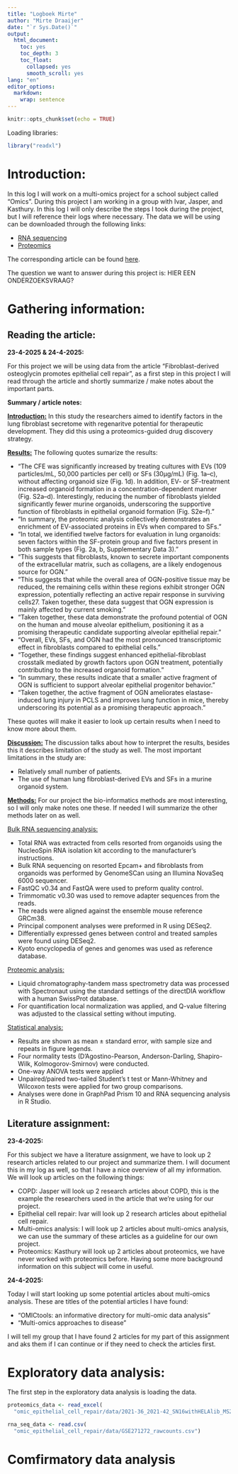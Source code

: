 ```yaml
---
title: "Logboek Mirte"
author: "Mirte Draaijer"
date: "`r Sys.Date()`"
output:
  html_document:
    toc: yes
    toc_depth: 3
    toc_float:
      collapsed: yes
      smooth_scroll: yes
lang: "en"
editor_options: 
  markdown: 
    wrap: sentence
---
```


```r
knitr::opts_chunk$set(echo = TRUE)
```

Loading libraries:

```r
library("readxl")
```


# Introduction:

In this log I will work on a multi-omics project for a school subject called "Omics". During this project I am working in a group with Ivar, Jasper, and Kasthury. In this log I will only describe the steps I took during the project, but I will reference their logs where necessary. 
The data we will be using can be downloaded through the following links:

- [RNA sequencing](https://www.ncbi.nlm.nih.gov/geo/query/acc.cgi?acc=GSE271272)
- [Proteomics](https://www.ebi.ac.uk/pride/archive/projects/PXD053766)

The corresponding article can be found [here](https://www.nature.com/articles/s41536-025-00404-3).

The question we want to answer during this project is: HIER EEN ONDERZOEKSVRAAG?

# Gathering information:

## Reading the article:

**23-4-2025 & 24-4-2025:**

For this project we will be using data from the article "Fibroblast-derived osteoglycin promotes epithelial cell repair", as a first step in this project I will read through the article and shortly summarize / make notes about the important parts.

**Summary / article notes:**

<span style="text-decoration:underline">**Introduction:**</span>
In this study the researchers aimed to identify factors in the lung fibroblast secretome with regenaritve potential for therapeutic development. They did this using a proteomics-guided drug discovery strategy.

<span style="text-decoration:underline">**Results:**</span>
The following quotes sumarize the results:

- "The CFE was significantly increased by treating cultures with EVs (109 particles/mL, 50,000 particles per cell) or SFs (30µg/mL) (Fig. 1a–c), without affecting organoid size (Fig. 1d). In addition, EV- or SF-treatment increased organoid formation in a concentration-dependent manner (Fig. S2a–d). Interestingly, reducing the number of fibroblasts yielded significantly fewer murine organoids, underscoring the supportive function of fibroblasts in epithelial organoid formation (Fig. S2e–f)."
- "In summary, the proteomic analysis collectively demonstrates an enrichment of EV-associated proteins in EVs when compared to SFs."
- "In total, we identified twelve factors for evaluation in lung organoids: seven factors within the SF-protein group and five factors present in both sample types (Fig. 2a, b, Supplementary Data 3)."
- "This suggests that fibroblasts, known to secrete important components of the extracellular matrix, such as collagens, are a likely endogenous source for OGN."
- "This suggests that while the overall area of OGN-positive tissue may be reduced, the remaining cells within these regions exhibit stronger OGN expression, potentially reflecting an active repair response in surviving cells27. Taken together, these data suggest that OGN expression is mainly affected by current smoking."
- "Taken together, these data demonstrate the profound potential of OGN on the human and mouse alveolar epithelium, positioning it as a promising therapeutic candidate supporting alveolar epithelial repair."
- "Overall, EVs, SFs, and OGN had the most pronounced transcriptomic effect in fibroblasts compared to epithelial cells."
- "Together, these findings suggest enhanced epithelial-fibroblast crosstalk mediated by growth factors upon OGN treatment, potentially contributing to the increased organoid formation."
- "In summary, these results indicate that a smaller active fragment of OGN is sufficient to support alveolar epithelial progenitor behavior."
- "Taken together, the active fragment of OGN ameliorates elastase-induced lung injury in PCLS and improves lung function in mice, thereby underscoring its potential as a promising therapeutic approach."

These quotes will make it easier to look up certain results when I need to know more about them.

<span style="text-decoration:underline">**Discussion:**</span>
The discussion talks about how to interpret the results, besides this it describes limitation of the study as well. The most important limitations in the study are:

- Relatively  small number of patients.
- The use of human lung fibroblast-derived EVs and SFs in a murine organoid system.

<span style="text-decoration:underline">**Methods:**</span>
For our project the bio-informatics methods are most interesting, so I will only make notes one these. If needed I will summarize the other methods later on as well.

<span style="text-decoration:underline">Bulk RNA sequencing analysis:</span>

- Total RNA was extracted from cells resorted from organoids using the NucleoSpin RNA isolation kit according to the manufacturer's instructions.
- Bulk RNA sequencing on resorted Epcam+ and fibroblasts from organoids was performed by GenomeSCan using an Illumina NovaSeq 6000 sequencer. 
- FastQC v0.34 and FastQA were used to preform quality control.
- Trimmomatic v0.30 was used to remove adapter sequences from the reads.
- The reads were aligned against the ensemble mouse reference GRCm38.
- Principal component analyses were preformed in R using DESeq2.
- Differentially expressed genes between control and treated samples were found using DESeq2.
- Kyoto encyclopedia of genes and genomes was used as reference database.

<span style="text-decoration:underline">Proteomic analysis:</span>

- Liquid chromatography-tandem mass spectrometry data was processed with Spectronaut using the standard settings of the directDIA workflow with a human SwissProt database.
- For quantification local normalization was applied, and Q-value filtering was adjusted to the classical setting without imputing.

<span style="text-decoration:underline">Statistical analysis:</span>

- Results are shown as mean ± standard error, with sample size and repeats in figure legends.
- Four normality tests (D'Agostino-Pearson, Anderson-Darling, Shapiro-Wilk, Kolmogorov-Smirnov) were conducted.
- One-way ANOVA tests were applied
- Unpaired/paired two-tailed Student's t test or Mann-Whitney and Wilcoxon tests were applied for two group comparisons.
- Analyses were done in GraphPad Prism 10 and RNA sequencing analysis in R Studio.

## Literature assignment:

**23-4-2025:**

For this subject we have a literature assignment, we have to look up 2 research articles related to our project and summarize them. I will document this in my log as well, so that I have a nice overview of all my information. We will look up articles on the following things:

- COPD: Jasper will look up 2 research articles about COPD, this is the example the researchers used in the article that we're using for our project.
- Epithelial cell repair: Ivar will look up 2 research articles about epithelial cell repair.
- Multi-omics analysis: I will look up 2 articles about multi-omics analysis, we can use the summary of these articles as a guideline for our own project.
- Proteomics: Kasthury will look up 2 articles about proteomics, we have never worked with proteomics before. Having some more background information on this subject will come in useful. 

**24-4-2025:**

Today I will start looking up some potential articles about multi-omics analysis. These are titles of the potential articles I have found:

- "OMICtools: an informative directory for multi-omic data analysis"
- "Multi-omics approaches to disease"

I will tell my group that I have found 2 articles for my part of this assignment and aks them if I can continue or if they need to check the articles first.

# Exploratory data analysis:

The first step in the exploratory data analysis is loading the data.

```r
proteomics_data <- read_excel(
  "omic_epithelial_cell_repair/data/2021-36_2021-42_SN16withHELAlib_MS2Quant_Qclassic_LocalNorm_NoImp.xlsx")

rna_seq_data <- read.csv(
  "omic_epithelial_cell_repair/data/GSE271272_rawcounts.csv")
```

# Comfirmatory data analysis